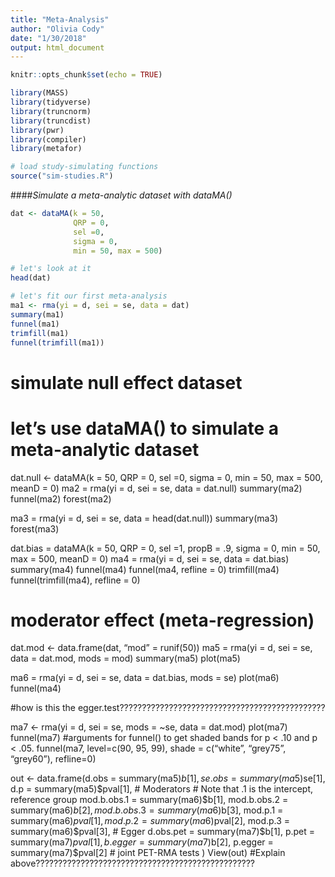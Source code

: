```yaml
---
title: "Meta-Analysis"
author: "Olivia Cody"
date: "1/30/2018"
output: html_document
---
```


```r
knitr::opts_chunk$set(echo = TRUE)

library(MASS)
library(tidyverse)
library(truncnorm)
library(truncdist)
library(pwr)
library(compiler)
library(metafor)

# load study-simulating functions
source("sim-studies.R")
```


####*Simulate a meta-analytic dataset with dataMA()*
```r
dat <- dataMA(k = 50,
              QRP = 0,
              sel =0,
              sigma = 0,
              min = 50, max = 500)

# let's look at it
head(dat)

# let's fit our first meta-analysis
ma1 <- rma(yi = d, sei = se, data = dat)
summary(ma1)
funnel(ma1)
trimfill(ma1)
funnel(trimfill(ma1))

```

# simulate null effect dataset
# let's use dataMA() to simulate a meta-analytic dataset
dat.null <- dataMA(k = 50,
              QRP = 0,
              sel =0,
              sigma = 0,
              min = 50, max = 500,
              meanD = 0)
ma2 = rma(yi = d, sei = se, data = dat.null)
summary(ma2)
funnel(ma2)
forest(ma2)

ma3 = rma(yi = d, sei = se, data = head(dat.null))
summary(ma3)
forest(ma3)

dat.bias = dataMA(k = 50,
                  QRP = 0,
                  sel =1, propB = .9,
                  sigma = 0,
                  min = 50, max = 500,
                  meanD = 0)
ma4 = rma(yi = d, sei = se, data = dat.bias)
summary(ma4)
funnel(ma4)
funnel(ma4, refline = 0)
trimfill(ma4)
funnel(trimfill(ma4), refline = 0)


# moderator effect (meta-regression)
dat.mod <- data.frame(dat, "mod" = runif(50))
ma5 = rma(yi = d, sei = se, data = dat.mod,
          mods = mod)
summary(ma5)
plot(ma5)

ma6 = rma(yi = d, sei = se, data = dat.bias, mods = se)
plot(ma6)
funnel(ma4)

#how is this the egger.test??????????????????????????????????????????????

ma7 <- rma(yi = d, sei = se,
                  mods = ~se, data = dat.mod)
plot(ma7)
funnel(ma7)
#arguments for funnel() to get shaded bands for p < .10 and p < .05.
funnel(ma7, level=c(90, 95, 99), shade = c("white", "grey75", "grey60"), refline=0)

out <- data.frame(d.obs = summary(ma5)$b[1],
                  se.obs = summary(ma5)$se[1],
                  d.p = summary(ma5)$pval[1],
                  # Moderators
                  # Note that .1 is the intercept, reference group
                  mod.b.obs.1 = summary(ma6)$b[1],
                  mod.b.obs.2 = summary(ma6)$b[2],
                  mod.b.obs.3 = summary(ma6)$b[3],
                  mod.p.1 = summary(ma6)$pval[1],
                  mod.p.2 = summary(ma6)$pval[2],
                  mod.p.3 = summary(ma6)$pval[3],
                  # Egger
                  d.obs.pet = summary(ma7)$b[1],
                  p.pet = summary(ma7)$pval[1],
                  b.egger = summary(ma7)$b[2],
                  p.egger = summary(ma7)$pval[2]
                  # joint PET-RMA tests
)
View(out)
#Explain above?????????????????????????????????????????????????
